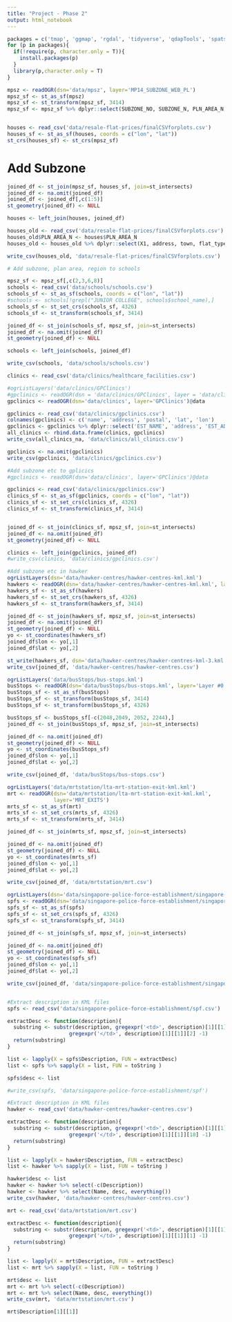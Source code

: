 ```yaml
---
title: "Project - Phase 2"
output: html_notebook
---
```


```r
packages = c('tmap', 'ggmap', 'rgdal', 'tidyverse', 'qdapTools', 'spatstat', 'readr', 'sf')
for (p in packages){ 
  if(!require(p, character.only = T)){
    install.packages(p) 
  }
  library(p,character.only = T) 
}
```

```r
mpsz <- readOGR(dsn='data/mpsz', layer='MP14_SUBZONE_WEB_PL')
mpsz_sf <- st_as_sf(mpsz)
mpsz_sf <- st_transform(mpsz_sf, 3414)
mpsz_sf <- mpsz_sf %>% dplyr::select(SUBZONE_NO, SUBZONE_N, PLN_AREA_N,REGION_N,geometry)


houses <- read_csv('data/resale-flat-prices/finalCSVforplots.csv')
houses_sf <- st_as_sf(houses, coords = c("lon", "lat"))
st_crs(houses_sf) <- st_crs(mpsz_sf)
```

# Add Subzone

```r
joined_df <- st_join(mpsz_sf, houses_sf, join=st_intersects)
joined_df <- na.omit(joined_df) 
joined_df <- joined_df[,c(1:5)]
st_geometry(joined_df) <- NULL

houses <- left_join(houses, joined_df)

houses_old <- read_csv('data/resale-flat-prices/finalCSVforplots.csv')
houses_old$PLN_AREA_N <- houses$PLN_AREA_N
houses_old <- houses_old %>% dplyr::select(X1, address, town, flat_type, lon, lat, Street, SUBZONE_NO, SUBZONE_N,REGION_N, PLN_AREA_N, everything())

write_csv(houses_old, 'data/resale-flat-prices/finalCSVforplots.csv')
```

```r
# Add subzone, plan area, region to schools

mpsz_sf <- mpsz_sf[,c(2,3,6,8)]
schools <- read_csv('data/schools/schools.csv')
schools_sf <- st_as_sf(schools, coords = c("lon", "lat"))
#schools <- schools[!grepl("JUNIOR COLLEGE", schools$school_name),]
schools_sf <- st_set_crs(schools_sf, 4326)
schools_sf <- st_transform(schools_sf, 3414)

joined_df <- st_join(schools_sf, mpsz_sf, join=st_intersects)
joined_df <- na.omit(joined_df)
st_geometry(joined_df) <- NULL

schools <- left_join(schools, joined_df)

write_csv(schools, 'data/schools/schools.csv')
```

```r
clinics <- read_csv('data/clinics/healthcare_facilities.csv')
```

```r
#ogrListLayers('data/clinics/GPClinics')
#gpclinics <- readOGR(dsn = 'data/clinics/GPClinics', layer = 'data/clinics/GPClinics')
gpclinics <- readOGR(dsn='data/clinics', layer='GPClinics')@data

gpclinics <- read_csv('data/clinics/gpclinics.csv')
colnames(gpclinics) <- c('name', 'address', 'postal', 'lat', 'lon')
gpclinics <- gpclinics %>% dplyr::select('EST_NAME', 'address', 'EST_ADD_PO', 'lat', 'lon')
all_clinics <- rbind.data.frame(clinics, gpclinics)
write_csv(all_clinics_na, 'data/clinics/all_clinics.csv')

gpclinics <- na.omit(gpclinics)
write_csv(gpclinics, 'data/clinics/gpclinics.csv')
```

```r
#Add subzone etc to gplicics
#gpclinics <- readOGR(dsn='data/clinics', layer='GPClinics')@data

gpclinics <- read_csv('data/clinics/gpclinics.csv')
clinics_sf <- st_as_sf(gpclinics, coords = c("lon", "lat"))
clinics_sf <- st_set_crs(clinics_sf, 4326)
clinics_sf <- st_transform(clinics_sf, 3414)


joined_df <- st_join(clinics_sf, mpsz_sf, join=st_intersects)
joined_df <- na.omit(joined_df)
st_geometry(joined_df) <- NULL

clinics <- left_join(gpclinics, joined_df)
#write_csv(clinics, 'data/clinics/gpclinics.csv')
```

```r
#Add subzone etc in hawker
ogrListLayers(dsn='data/hawker-centres/hawker-centres-kml.kml')
hawkers <- readOGR(dsn='data/hawker-centres/hawker-centres-kml.kml', layer='HAWKERCENTRE')
hawkers_sf <- st_as_sf(hawkers)
hawkers_sf <- st_set_crs(hawkers_sf, 4326)
hawkers_sf <- st_transform(hawkers_sf, 3414)

joined_df <- st_join(hawkers_sf, mpsz_sf, join=st_intersects)
joined_df <- na.omit(joined_df)
st_geometry(joined_df) <- NULL
yo <- st_coordinates(hawkers_sf)
joined_df$lon <- yo[,1]
joined_df$lat <- yo[,2]

st_write(hawkers_sf, dsn='data/hawker-centres/hawker-centres-kml-3.kml', layer='HAWKERCENTRE_3')
write_csv(joined_df, 'data/hawker-centres/hawker-centres.csv')
```

```r
ogrListLayers('data/busStops/bus-stops.kml')
busStops <- readOGR(dsn='data/busStops/bus-stops.kml', layer='Layer #0')
busStops_sf <- st_as_sf(busStops)
busStops_sf <- st_transform(busStops_sf, 3414)
busStops_sf <- st_transform(busStops_sf, 4326)

busStops_sf <- busStops_sf[-c(2048,2049, 2052, 2244),]
joined_df <- st_join(busStops_sf, mpsz_sf, join=st_intersects)

joined_df <- na.omit(joined_df)
st_geometry(joined_df) <- NULL
yo <- st_coordinates(busStops_sf)
joined_df$lon <- yo[,1]
joined_df$lat <- yo[,2]

write_csv(joined_df, 'data/busStops/bus-stops.csv')
```


```r
ogrListLayers('data/mrtstation/lta-mrt-station-exit-kml.kml')
mrt <- readOGR(dsn='data/mrtstation/lta-mrt-station-exit-kml.kml',
               layer='MRT_EXITS')
mrts_sf <- st_as_sf(mrt)
mrts_sf <- st_set_crs(mrts_sf, 4326)
mrts_sf <- st_transform(mrts_sf, 3414)

joined_df <- st_join(mrts_sf, mpsz_sf, join=st_intersects)

joined_df <- na.omit(joined_df)
st_geometry(joined_df) <- NULL
yo <- st_coordinates(mrts_sf)
joined_df$lon <- yo[,1]
joined_df$lat <- yo[,2]

write_csv(joined_df, 'data/mrtstation/mrt.csv')
```

```r
ogrListLayers(dsn='data/singapore-police-force-establishment/singapore-police-force-establishments-2018-kml.kml')
spfs <- readOGR(dsn='data/singapore-police-force-establishment/singapore-police-force-establishments-2018-kml.kml', layer='SPF_ESTABLISHMENTS_2018')
spfs_sf <- st_as_sf(spfs)
spfs_sf <- st_set_crs(spfs_sf, 4326)
spfs_sf <- st_transform(spfs_sf, 3414)

joined_df <- st_join(spfs_sf, mpsz_sf, join=st_intersects)

joined_df <- na.omit(joined_df)
st_geometry(joined_df) <- NULL
yo <- st_coordinates(spfs_sf)
joined_df$lon <- yo[,1]
joined_df$lat <- yo[,2]

write_csv(joined_df, 'data/singapore-police-force-establishment/singapore-police-force-establishments-2018.csv')
```

```r

```

```r
#Extract description in KML files
spfs <- read_csv('data/singapore-police-force-establishment/spf.csv')

extractDesc <- function(description){
  substring <- substr(description, gregexpr('<td>', description)[1][[1]][2] + 4,
                    gregexpr('</td>', description)[1][[1]][2] -1)
  return(substring)
}

list <- lapply(X = spfs$Description, FUN = extractDesc)
list <- spfs %>% sapply(X = list, FUN = toString )

spfs$desc <- list

#write_csv(spfs, 'data/singapore-police-force-establishment/spf')
```

```r
#Extract description in KML files
hawker <- read_csv('data/hawker-centres/hawker-centres.csv')

extractDesc <- function(description){
  substring <- substr(description, gregexpr('<td>', description)[1][[1]][18] + 4,
                    gregexpr('</td>', description)[1][[1]][18] -1)
  return(substring)
}

list <- lapply(X = hawker$Description, FUN = extractDesc)
list <- hawker %>% sapply(X = list, FUN = toString )

hawker$desc <- list
hawker <- hawker %>% select(-c(Description))
hawker <- hawker %>% select(Name, desc, everything())
write_csv(hawker, 'data/hawker-centres/hawker-centres.csv')
```

```r
mrt <- read_csv('data/mrtstation/mrt.csv')

extractDesc <- function(description){
  substring <- substr(description, gregexpr('<td>', description)[1][[1]][1] + 4,
                    gregexpr('</td>', description)[1][[1]][1] -1)
  return(substring)
}

list <- lapply(X = mrt$Description, FUN = extractDesc)
list <- mrt %>% sapply(X = list, FUN = toString )

mrt$desc <- list
mrt <- mrt %>% select(-c(Description))
mrt <- mrt %>% select(Name, desc, everything())
write_csv(mrt, 'data/mrtstation/mrt.csv')

```


```r
mrt$Description[1][[1]]
```

```r

```

```r

```

```r

```

```r

```

```r

```

```r

```

```r

```

```r

```

```r

```

```r

```

```r

```


```r

```

```r

```

```r

```

```r

```

```r

```

```r

```

```r

```

```r

```

```r

```

```r

```

```r

```

```r

```
